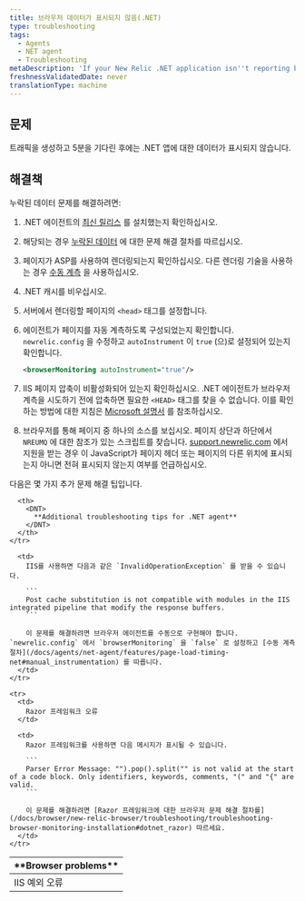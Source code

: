 ```yaml
---
title: 브라우저 데이터가 표시되지 않음(.NET)
type: troubleshooting
tags:
  - Agents
  - NET agent
  - Troubleshooting
metaDescription: 'If your New Relic .NET application isn''t reporting browser data, follow these troubleshooting procedures.'
freshnessValidatedDate: never
translationType: machine
---
```


## 문제

트래픽을 생성하고 5분을 기다린 후에는 .NET 앱에 대한 <InlinePopover type="browser"/>데이터가 표시되지 않습니다.

## 해결책

누락된 데이터 문제를 해결하려면:

1. .NET 에이전트의 [최신 릴리스](/docs/releases/dotnet) 를 설치했는지 확인하십시오.

2. 해당되는 경우 [누락된 데이터](/docs/agents/net-agent/troubleshooting/no-data-appears-net) 에 대한 문제 해결 절차를 따르십시오.

3. 페이지가 ASP를 사용하여 렌더링되는지 확인하십시오. 다른 렌더링 기술을 사용하는 경우 [수동 계측](/docs/agents/net-agent/features/page-load-timing-net#manual_instrumentation) 을 사용하십시오.

4. .NET 캐시를 비우십시오.

5. 서버에서 렌더링할 페이지의 `<head>` 태그를 설정합니다.

6. 에이전트가 페이지를 자동 계측하도록 구성되었는지 확인합니다. `newrelic.config` 을 수정하고 `autoInstrument` 이 `true` (으)로 설정되어 있는지 확인합니다.

   ```xml
   <browserMonitoring autoInstrument="true"/>
   ```

7. IIS 페이지 압축이 비활성화되어 있는지 확인하십시오. .NET 에이전트가 브라우저 계측을 시도하기 전에 압축하면 필요한 `<HEAD>` 태그를 찾을 수 없습니다. 이를 확인하는 방법에 대한 지침은 [Microsoft 설명서](https://docs.microsoft.com/en-us/iis/configuration/system.webserver/httpcompression/) 를 참조하십시오.

8. 브라우저를 통해 페이지 중 하나의 소스를 보십시오. 페이지 상단과 하단에서 `NREUMQ` 에 대한 참조가 있는 스크립트를 찾습니다. [support.newrelic.com](https://support.newrelic.com) 에서 지원을 받는 경우 이 JavaScript가 페이지 헤더 또는 페이지의 다른 위치에 표시되는지 아니면 전혀 표시되지 않는지 여부를 언급하십시오.

다음은 몇 가지 추가 문제 해결 팁입니다.

<table>
  <thead>
    <tr>
      <th>
        <DNT>
          **Browser problems**
        </DNT>
      </th>

      <th>
        <DNT>
          **Additional troubleshooting tips for .NET agent**
        </DNT>
      </th>
    </tr>
  </thead>

  <tbody>
    <tr>
      <td>
        IIS 예외 오류
      </td>

      <td>
        IIS를 사용하면 다음과 같은 `InvalidOperationException` 를 받을 수 있습니다.

        ```
        Post cache substitution is not compatible with modules in the IIS integrated pipeline that modify the response buffers.
        ```

        이 문제를 해결하려면 브라우저 에이전트를 수동으로 구현해야 합니다. `newrelic.config` 에서 `browserMonitoring` 을 `false` 로 설정하고 [수동 계측 절차](/docs/agents/net-agent/features/page-load-timing-net#manual_instrumentation) 를 따릅니다.
      </td>
    </tr>

    <tr>
      <td>
        Razor 프레임워크 오류
      </td>

      <td>
        Razor 프레임워크를 사용하면 다음 메시지가 표시될 수 있습니다.

        ```
        Parser Error Message: "").pop().split("" is not valid at the start of a code block. Only identifiers, keywords, comments, "(" and "{" are valid.
        ```

        이 문제를 해결하려면 [Razor 프레임워크에 대한 브라우저 문제 해결 절차를](/docs/browser/new-relic-browser/troubleshooting/troubleshooting-browser-monitoring-installation#dotnet_razor) 따르세요.
      </td>
    </tr>
  </tbody>
</table>